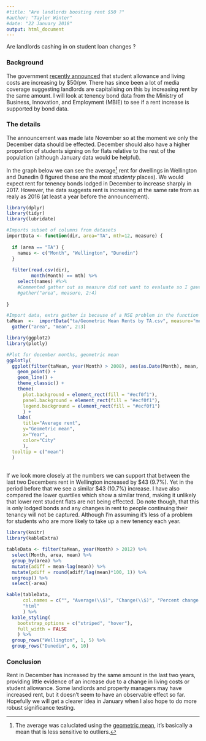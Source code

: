 ```yaml
---
#title: "Are landlords boosting rent $50 ?"
#author: "Taylor Winter"
#date: "22 January 2018"
output: html_document
---
```


Are landlords cashing in on student loan changes ?

### Background

The government [recently announced](https://www.studylink.govt.nz/about-studylink/news/2017/increases-to-student-allowance-and-living-costs.html) that student allowance and living costs are increasing by $50/pw. There has since been a lot of media coverage suggesting landlords are capitalising on this by increasing rent by the same amount. I will look at tenency bond data from the Ministry of Business, Innovation, and Employment (MBIE) to see if a rent increase is supported by bond data.


### The details

The announcement was made late November so at the moment we only the December data should be effected. December should also have a higher proportion of students signing on for flats relative to the rest of the population (although January data would be helpful).

In the graph below we can see the average[^1] rent for dwellings in Wellington and Dunedin (I figured these are the most _studenty_ places). We would expect rent for tenency bonds lodged in December to increase sharply in 2017. However, the data suggests rent is increasing at the same rate from as realy as 2016 (at least a year before the announcement).

[^1]: The average was caluclated using the [geometric mean](https://en.wikipedia.org/wiki/Geometric_mean), it's basically a mean that is less sensitive to outliers.

```r

library(dplyr)
library(tidyr)
library(lubridate)

#Imports subset of columns from datasets
importData <- function(dir, area="TA", mth=12, measure) {
  
  if (area == "TA") {
    names <- c("Month", "Wellington", "Dunedin")
  }
  
  filter(read.csv(dir),
         month(Month) == mth) %>%
    select(names) #%>%
    #Commented gather out as measure did not want to evaluate so I gave up
    #gather("area", measure, 2:4)
    
}

#Import data, extra gather is because of a NSE problem in the function
taMean  <-  importData("ta/Geometric Mean Rents by TA.csv", measure="mean") %>%
  gather("area", "mean", 2:3)

```

```r
library(ggplot2)
library(plotly)

#Plot for december months, geometric mean
ggplotly(
  ggplot(filter(taMean, year(Month) > 2008), aes(as.Date(Month), mean, group=area, color=area)) +
    geom_point() +
    geom_line() +
    theme_classic() +
    theme(
      plot.background = element_rect(fill = "#ecf0f1"), 
      panel.background = element_rect(fill = "#ecf0f1"),
      legend.background = element_rect(fill = "#ecf0f1")
      ) +
    labs(
      title="Average rent",
      y="Geometric mean",
      x="Year",
      color="City"
      ),
  tooltip = c("mean")
  )
```
<br>
If we look more closely at the numbers we can support that between the last two Decembers rent in Wellington increased by $43 (9.7%). Yet in the period before that we see a similar $43 (10.7%) increase. I have also compared the lower quartiles which show a similar trend, making it unlikely that lower rent student flats are not being effected. Do note though, that this is only lodged bonds and any changes in rent to people continuing their tenancy will not be captured. Although I'm assuming it's less of a problem for students who are more likely to take up a new tenency each year.

```r
library(knitr)
library(kableExtra)

tableData <- filter(taMean, year(Month) > 2012) %>% 
  select(Month, area, mean) %>%
  group_by(area) %>%
  mutate(adiff = mean-lag(mean)) %>%
  mutate(pdiff = round(adiff/lag(mean)*100, 1)) %>%
  ungroup() %>%
  select(-area)

kable(tableData,
      col.names = c("", "Average(\\$)", "Change(\\$)", "Percent change (%)"),
      "html"
      ) %>%
  kable_styling(
    bootstrap_options = c("striped", "hover"), 
    full_width = FALSE
    ) %>%
  group_rows("Wellington", 1, 5) %>%
  group_rows("Dunedin", 6, 10)
```


### Conclusion

Rent in December has increased by the same amount in the last two years, providing little evidence of an increase due to a change in living costs or student allowance. Some landlords and property managers may have increased rent, but it doesn't seem to have an observable effect so far. Hopefully we will get a clearer idea in January when I also hope to do more robust significance testing.